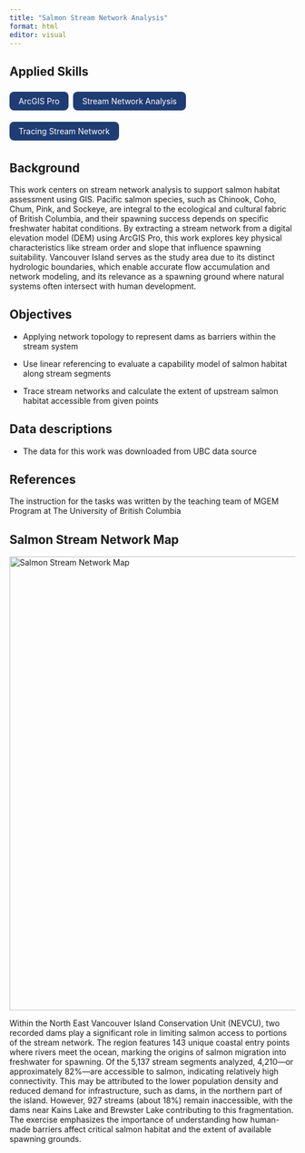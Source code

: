 ```yaml
---
title: "Salmon Stream Network Analysis"
format: html
editor: visual
---
```


## Applied Skills

<div style="display: flex; flex-wrap: wrap; gap: 0.5rem; margin-bottom: 1.5rem;">

<span style="background-color: #1f3c73; color: white; padding: 0.5rem 1rem; border-radius: 0.5rem;">ArcGIS Pro</span>

<span style="background-color: #1f3c73; color: white; padding: 0.5rem 1rem; border-radius: 0.5rem;">Stream Network Analysis</span>

<span style="background-color: #1f3c73; color: white; padding: 0.5rem 1rem; border-radius: 0.5rem;">Tracing Stream Network</span>

</div>

::: panel-tabset
## Background

This work centers on stream network analysis to support salmon habitat assessment using GIS. Pacific salmon species, such as Chinook, Coho, Chum, Pink, and Sockeye, are integral to the ecological and cultural fabric of British Columbia, and their spawning success depends on specific freshwater habitat conditions. By extracting a stream network from a digital elevation model (DEM) using ArcGIS Pro, this work explores key physical characteristics like stream order and slope that influence spawning suitability. Vancouver Island serves as the study area due to its distinct hydrologic boundaries, which enable accurate flow accumulation and network modeling, and its relevance as a spawning ground where natural systems often intersect with human development.

## Objectives

-   Applying network topology to represent dams as barriers within the stream system

-   Use linear referencing to evaluate a capability model of salmon habitat along stream segments

-   Trace stream networks and calculate the extent of upstream salmon habitat accessible from given points

## Data descriptions

-   The data for this work was downloaded from UBC data source

## References

The instruction for the tasks was written by the teaching team of MGEM Program at The University of British Columbia

:::

## Salmon Stream Network Map

::: {html}
<img src="images/salmon_stream_map.png" alt="Salmon Stream Network Map" width="800px"/>
:::

Within the North East Vancouver Island Conservation Unit (NEVCU), two recorded dams play a significant role in limiting salmon access to portions of the stream network. The region features 143 unique coastal entry points where rivers meet the ocean, marking the origins of salmon migration into freshwater for spawning. Of the 5,137 stream segments analyzed, 4,210—or approximately 82%—are accessible to salmon, indicating relatively high connectivity. This may be attributed to the lower population density and reduced demand for infrastructure, such as dams, in the northern part of the island. However, 927 streams (about 18%) remain inaccessible, with the dams near Kains Lake and Brewster Lake contributing to this fragmentation. The exercise emphasizes the importance of understanding how human-made barriers affect critical salmon habitat and the extent of available spawning grounds.
